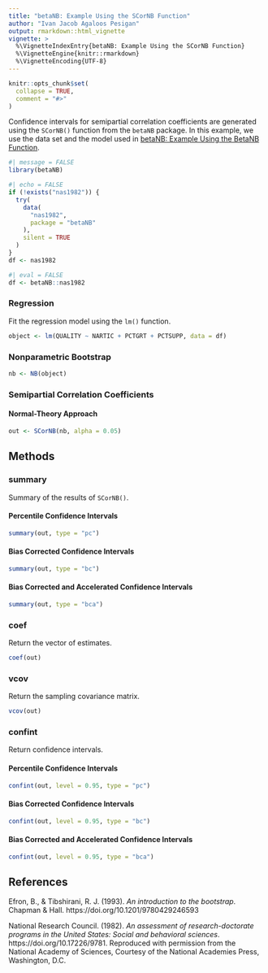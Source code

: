 ```yaml
---
title: "betaNB: Example Using the SCorNB Function"
author: "Ivan Jacob Agaloos Pesigan"
output: rmarkdown::html_vignette
vignette: >
  %\VignetteIndexEntry{betaNB: Example Using the SCorNB Function}
  %\VignetteEngine{knitr::rmarkdown}
  %\VignetteEncoding{UTF-8}
---
```


```r
knitr::opts_chunk$set(
  collapse = TRUE,
  comment = "#>"
)
```

Confidence intervals for
semipartial correlation coefficients
are generated using
the `SCorNB()` function from the `betaNB` package.
In this example,
we use the data set and the model used in
[betaNB: Example Using the BetaNB Function](example_beta_nb.html).

```r
#| message = FALSE
library(betaNB)
```

```r
#| echo = FALSE
if (!exists("nas1982")) {
  try(
    data(
      "nas1982",
      package = "betaNB"
    ),
    silent = TRUE
  )
}
df <- nas1982
```

```r
#| eval = FALSE
df <- betaNB::nas1982
```

### Regression

Fit the regression model using the `lm()` function.

```r
object <- lm(QUALITY ~ NARTIC + PCTGRT + PCTSUPP, data = df)
```

### Nonparametric Bootstrap

```r
nb <- NB(object)
```

### Semipartial Correlation Coefficients

#### Normal-Theory Approach

```r
out <- SCorNB(nb, alpha = 0.05)
```

## Methods

### summary

Summary of the results of `SCorNB()`.

#### Percentile Confidence Intervals

```r
summary(out, type = "pc")
```

#### Bias Corrected Confidence Intervals

```r
summary(out, type = "bc")
```

#### Bias Corrected and Accelerated Confidence Intervals

```r
summary(out, type = "bca")
```

### coef

Return the vector of estimates.

```r
coef(out)
```

### vcov

Return the sampling covariance matrix.

```r
vcov(out)
```

### confint

Return confidence intervals.

#### Percentile Confidence Intervals

```r
confint(out, level = 0.95, type = "pc")
```

#### Bias Corrected Confidence Intervals

```r
confint(out, level = 0.95, type = "bc")
```

#### Bias Corrected and Accelerated Confidence Intervals

```r
confint(out, level = 0.95, type = "bca")
```

## References

Efron, B., & Tibshirani, R. J. (1993).
*An introduction to the bootstrap*.
Chapman & Hall.
https://doi.org/10.1201/9780429246593

National Research Council. (1982).
*An assessment of research-doctorate programs in the United States: Social and behavioral sciences*.
https://doi.org/10.17226/9781.
Reproduced with permission from the National Academy of Sciences,
Courtesy of the National Academies Press, Washington, D.C.
